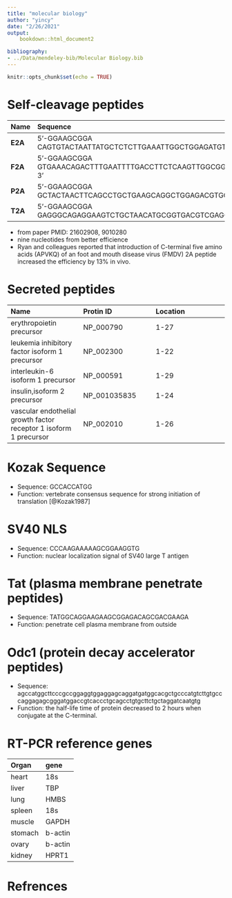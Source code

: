 ```yaml
---
title: "molecular biology"
author: "yincy"
date: "2/26/2021"
output:
    bookdown::html_document2

bibliography: 
- ../Data/mendeley-bib/Molecular Biology.bib
---
```


```r
knitr::opts_chunk$set(echo = TRUE)
```


# Self-cleavage peptides

|**Name**|**Sequence**|
|:----|:----|
|**E2A**|5'-GGAAGCGGA CAGTGTACTAATTATGCTCTCTTGAAATTGGCTGGAGATGTTGAGAGCAACCCTGGACCTA-3'|
|**F2A**|5'-GGAAGCGGA GTGAAACAGACTTTGAATTTTGACCTTCTCAAGTTGGCGGGAGACGTGGAGTCCAACCCTGGACCTA-3'|
|**P2A**|5'-GGAAGCGGA GCTACTAACTTCAGCCTGCTGAAGCAGGCTGGAGACGTGGAGGAGAACCCTGGACCTA-3'|
|**T2A**|5'-GGAAGCGGA GAGGGCAGAGGAAGTCTGCTAACATGCGGTGACGTCGAGGAGAATCCTGGACCTA3'|

- from paper PMID: 21602908, 9010280  
- nine nucleotides from better efficience  
- Ryan and colleagues reported that introduction of C-terminal five amino acids (APVKQ) of an foot and mouth disease virus (FMDV) 2A peptide increased the efficiency by 13% in vivo.  


# Secreted peptides
|**Name**|**Protin ID**|**Location**|
|:--|:--|:--|
|erythropoietin precursor|NP_000790|1-27|
|leukemia inhibitory factor isoform 1 precursor|NP_002300|1-22|
|interleukin-6 isoform 1 precursor|NP_000591|1-29|
|insulin,isoform 2 precursor|NP_001035835|1-24|
|vascular endothelial growth factor receptor 1 isoform 1 precursor|NP_002010|1-26|


# Kozak Sequence
- Sequence: GCCACCATGG  
- Function: vertebrate consensus sequence for strong initiation of translation [@Kozak1987]


# SV40 NLS
- Sequence: CCCAAGAAAAAGCGGAAGGTG  
- Function: nuclear localization signal of SV40 large T antigen  


# Tat (plasma membrane penetrate peptides)
- Sequence: TATGGCAGGAAGAAGCGGAGACAGCGACGAAGA  
- Function: penetrate cell plasma membrane from outside  


# Odc1 (protein decay accelerator peptides)
- Sequence: agccatggcttcccgccggaggtggaggagcaggatgatggcacgctgcccatgtcttgtgcccaggagagcgggatggaccgtcaccctgcagcctgtgcttctgctaggatcaatgtg  
- Function: the half-life time of protein decreased to 2 hours when conjugate at the C-terminal.  


# RT-PCR reference genes  
|**Organ**|**gene**|
|:---|:--|
|heart|18s|
|liver|TBP|
|lung|HMBS|
|spleen|18s|
|muscle|GAPDH|
|stomach|b-actin|
|ovary|b-actin|
|kidney|HPRT1|

# Refrences